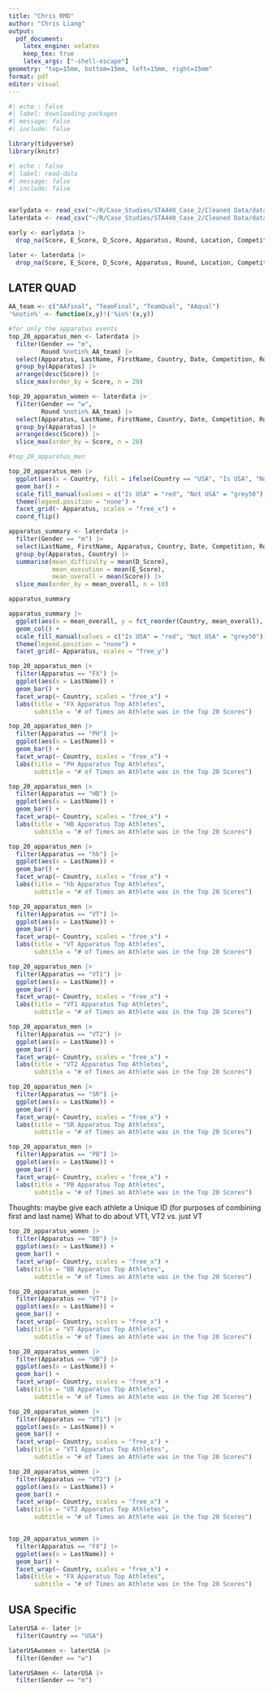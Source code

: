 ```yaml
---
title: "Chris RMD"
author: "Chris Liang"
output: 
  pdf_document:
    latex_engine: xelatex
    keep_tex: true
    latex_args: ["-shell-escape"]
geometry: "top=15mm, bottom=15mm, left=15mm, right=15mm"
format: pdf
editor: visual
---
```


```r
#| echo : false
#| label: downloading-packages
#| message: false
#| include: false

library(tidyverse)
library(knitr)
```


```r
#| echo : false
#| label: read-data
#| message: false
#| include: false


earlydata <- read_csv("~/R/Case_Studies/STA440_Case_2/Cleaned Data/data_2017_2021.csv")
laterdata <- read_csv("~/R/Case_Studies/STA440_Case_2/Cleaned Data/data_2022_2023.csv")

early <- earlydata |>
  drop_na(Score, E_Score, D_Score, Apparatus, Round, Location, Competition, Country, Gender)

later <- laterdata |>
  drop_na(Score, E_Score, D_Score, Apparatus, Round, Location, Competition, Country, Gender)
```


## LATER QUAD

```r
AA_team <- c("AAfinal", "TeamFinal", "TeamQual", "AAqual")
'%notin%' <- function(x,y)!('%in%'(x,y))

#for only the apparatus events
top_20_apparatus_men <- laterdata |>
  filter(Gender == "m",
         Round %notin% AA_team) |>
  select(Apparatus, LastName, FirstName, Country, Date, Competition, Round, Score) |>
  group_by(Apparatus) |>
  arrange(desc(Score)) |>
  slice_max(order_by = Score, n = 20)

top_20_apparatus_women <- laterdata |>
  filter(Gender == "w",
         Round %notin% AA_team) |>
  select(Apparatus, LastName, FirstName, Country, Date, Competition, Round, Score) |>
  group_by(Apparatus) |>
  arrange(desc(Score)) |>
  slice_max(order_by = Score, n = 20)

#top_20_apparatus_men
```


```r
top_20_apparatus_men |>
  ggplot(aes(x = Country, fill = ifelse(Country == "USA", "Is USA", "Not USA"))) +
  geom_bar() + 
  scale_fill_manual(values = c("Is USA" = "red", "Not USA" = "grey50")) +
  theme(legend.position = "none") +
  facet_grid(~ Apparatus, scales = "free_x") + 
  coord_flip()
```


```r
apparatus_summary <- laterdata |>
  filter(Gender == "m") |>
  select(LastName, FirstName, Apparatus, Country, Date, Competition, Round, D_Score, E_Score, Score) |>
  group_by(Apparatus, Country) |>
  summarise(mean_difficulty = mean(D_Score),
            mean_execution = mean(E_Score),
            mean_overall = mean(Score)) |>
  slice_max(order_by = mean_overall, n = 10)

apparatus_summary
```

```r
apparatus_summary |>
  ggplot(aes(x = mean_overall, y = fct_reorder(Country, mean_overall), fill = ifelse(Country == "USA", "Is USA", "Not USA"))) +
  geom_col() +
  scale_fill_manual(values = c("Is USA" = "red", "Not USA" = "grey50")) +
  theme(legend.position = "none") +
  facet_grid(~ Apparatus, scales = "free_y")
```

```r
top_20_apparatus_men |>
  filter(Apparatus == "FX") |>
  ggplot(aes(x = LastName)) +
  geom_bar() +
  facet_wrap(~ Country, scales = "free_x") +
  labs(title = "FX Apparatus Top Athletes",
       subtitle = "# of Times an Athlete was in the Top 20 Scores")

top_20_apparatus_men |>
  filter(Apparatus == "PH") |>
  ggplot(aes(x = LastName)) +
  geom_bar() +
  facet_wrap(~ Country, scales = "free_x") +
  labs(title = "PH Apparatus Top Athletes",
       subtitle = "# of Times an Athlete was in the Top 20 Scores")

top_20_apparatus_men |>
  filter(Apparatus == "HB") |>
  ggplot(aes(x = LastName)) +
  geom_bar() +
  facet_wrap(~ Country, scales = "free_x") +
  labs(title = "HB Apparatus Top Athletes",
       subtitle = "# of Times an Athlete was in the Top 20 Scores")

top_20_apparatus_men |>
  filter(Apparatus == "hb") |>
  ggplot(aes(x = LastName)) +
  geom_bar() +
  facet_wrap(~ Country, scales = "free_x") +
  labs(title = "hb Apparatus Top Athletes",
       subtitle = "# of Times an Athlete was in the Top 20 Scores")

top_20_apparatus_men |>
  filter(Apparatus == "VT") |>
  ggplot(aes(x = LastName)) +
  geom_bar() +
  facet_wrap(~ Country, scales = "free_x") +
  labs(title = "VT Apparatus Top Athletes",
       subtitle = "# of Times an Athlete was in the Top 20 Scores")

top_20_apparatus_men |>
  filter(Apparatus == "VT1") |>
  ggplot(aes(x = LastName)) +
  geom_bar() +
  facet_wrap(~ Country, scales = "free_x") +
  labs(title = "VT1 Apparatus Top Athletes",
       subtitle = "# of Times an Athlete was in the Top 20 Scores")

top_20_apparatus_men |>
  filter(Apparatus == "VT2") |>
  ggplot(aes(x = LastName)) +
  geom_bar() +
  facet_wrap(~ Country, scales = "free_x") +
  labs(title = "VT2 Apparatus Top Athletes",
       subtitle = "# of Times an Athlete was in the Top 20 Scores")

top_20_apparatus_men |>
  filter(Apparatus == "SR") |>
  ggplot(aes(x = LastName)) +
  geom_bar() +
  facet_wrap(~ Country, scales = "free_x") +
  labs(title = "SR Apparatus Top Athletes",
       subtitle = "# of Times an Athlete was in the Top 20 Scores")

top_20_apparatus_men |>
  filter(Apparatus == "PB") |>
  ggplot(aes(x = LastName)) +
  geom_bar() +
  facet_wrap(~ Country, scales = "free_x") +
  labs(title = "PB Apparatus Top Athletes",
       subtitle = "# of Times an Athlete was in the Top 20 Scores")
```


Thoughts: maybe give each athlete a Unique ID (for purposes of combining first and last name)
What to do about VT1, VT2 vs. just VT


```r
top_20_apparatus_women |>
  filter(Apparatus == "BB") |>
  ggplot(aes(x = LastName)) +
  geom_bar() +
  facet_wrap(~ Country, scales = "free_x") +
  labs(title = "BB Apparatus Top Athletes",
       subtitle = "# of Times an Athlete was in the Top 20 Scores")

top_20_apparatus_women |>
  filter(Apparatus == "VT") |>
  ggplot(aes(x = LastName)) +
  geom_bar() +
  facet_wrap(~ Country, scales = "free_x") +
  labs(title = "VT Apparatus Top Athletes",
       subtitle = "# of Times an Athlete was in the Top 20 Scores")

top_20_apparatus_women |>
  filter(Apparatus == "UB") |>
  ggplot(aes(x = LastName)) +
  geom_bar() +
  facet_wrap(~ Country, scales = "free_x") +
  labs(title = "UB Apparatus Top Athletes",
       subtitle = "# of Times an Athlete was in the Top 20 Scores")

top_20_apparatus_women |>
  filter(Apparatus == "VT1") |>
  ggplot(aes(x = LastName)) +
  geom_bar() +
  facet_wrap(~ Country, scales = "free_x") +
  labs(title = "VT1 Apparatus Top Athletes",
       subtitle = "# of Times an Athlete was in the Top 20 Scores")

top_20_apparatus_women |>
  filter(Apparatus == "VT2") |>
  ggplot(aes(x = LastName)) +
  geom_bar() +
  facet_wrap(~ Country, scales = "free_x") +
  labs(title = "VT2 Apparatus Top Athletes",
       subtitle = "# of Times an Athlete was in the Top 20 Scores")


top_20_apparatus_women |>
  filter(Apparatus == "FX") |>
  ggplot(aes(x = LastName)) +
  geom_bar() +
  facet_wrap(~ Country, scales = "free_x") +
  labs(title = "FX Apparatus Top Athletes",
       subtitle = "# of Times an Athlete was in the Top 20 Scores")
```


## USA Specific


```r
laterUSA <- later |>
  filter(Country == "USA")

laterUSAwomen <- laterUSA |>
  filter(Gender == "w")

laterUSAmen <- laterUSA |>
  filter(Gender == "m")
```






